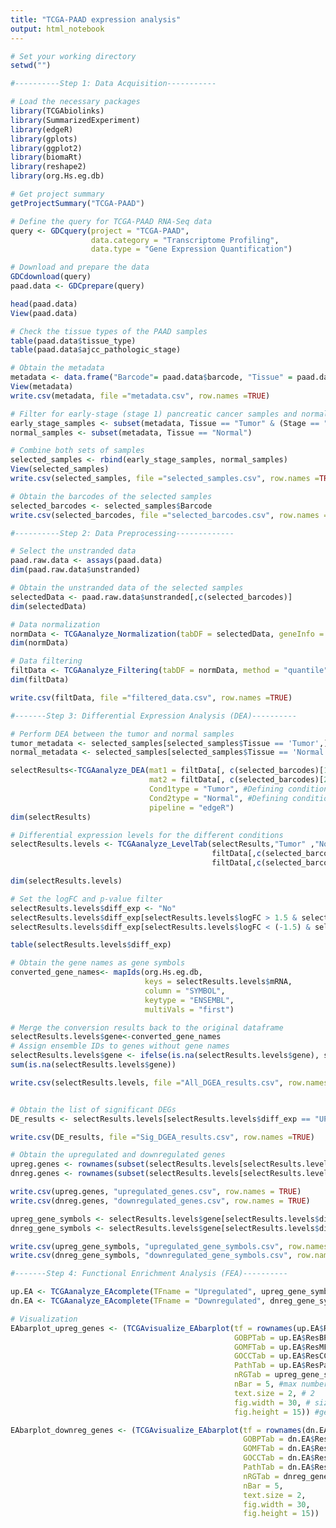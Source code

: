 ---
title: "TCGA-PAAD expression analysis"
output: html_notebook
---

```{r}
# Set your working directory
setwd("")

#----------Step 1: Data Acquisition-----------

# Load the necessary packages
library(TCGAbiolinks)
library(SummarizedExperiment)
library(edgeR)
library(gplots)
library(ggplot2)
library(biomaRt)
library(reshape2)
library(org.Hs.eg.db)

# Get project summary
getProjectSummary("TCGA-PAAD")

# Define the query for TCGA-PAAD RNA-Seq data
query <- GDCquery(project = "TCGA-PAAD",
                  data.category = "Transcriptome Profiling",
                  data.type = "Gene Expression Quantification")

# Download and prepare the data
GDCdownload(query)
paad.data <- GDCprepare(query)

head(paad.data)
View(paad.data)

# Check the tissue types of the PAAD samples
table(paad.data$tissue_type)
table(paad.data$ajcc_pathologic_stage)

# Obtain the metadata
metadata <- data.frame("Barcode"= paad.data$barcode, "Tissue" = paad.data$tissue_type, "Stage" = paad.data$ajcc_pathologic_stage)
View(metadata)
write.csv(metadata, file ="metadata.csv", row.names =TRUE)

# Filter for early-stage (stage 1) pancreatic cancer samples and normal tissue samples
early_stage_samples <- subset(metadata, Tissue == "Tumor" & (Stage == "Stage I" | Stage == "Stage IA" | Stage == "Stage IB"))
normal_samples <- subset(metadata, Tissue == "Normal")

# Combine both sets of samples
selected_samples <- rbind(early_stage_samples, normal_samples)
View(selected_samples)
write.csv(selected_samples, file ="selected_samples.csv", row.names =TRUE)

# Obtain the barcodes of the selected samples
selected_barcodes <- selected_samples$Barcode
write.csv(selected_barcodes, file ="selected_barcodes.csv", row.names =TRUE)


```

```{r}
#----------Step 2: Data Preprocessing-------------

# Select the unstranded data
paad.raw.data <- assays(paad.data)
dim(paad.raw.data$unstranded)

# Obtain the unstranded data of the selected samples
selectedData <- paad.raw.data$unstranded[,c(selected_barcodes)]
dim(selectedData)

# Data normalization 
normData <- TCGAanalyze_Normalization(tabDF = selectedData, geneInfo = geneInfoHT, method = "geneLength")
dim(normData)

# Data filtering
filtData <- TCGAanalyze_Filtering(tabDF = normData, method = "quantile", qnt.cut = 0.25)
dim(filtData)

write.csv(filtData, file ="filtered_data.csv", row.names =TRUE)


```

```{r}
#-------Step 3: Differential Expression Analysis (DEA)----------

# Perform DEA between the tumor and normal samples
tumor_metadata <- selected_samples[selected_samples$Tissue == 'Tumor',]
normal_metadata <- selected_samples[selected_samples$Tissue == 'Normal',]

selectResults<-TCGAanalyze_DEA(mat1 = filtData[, c(selected_barcodes)[1:21]], #1st group is pancreatic cancer tumors
                               mat2 = filtData[, c(selected_barcodes)[22:25]], #2nd group is normal samples
                               Cond1type = "Tumor", #Defining condition 1
                               Cond2type = "Normal", #Defining condition 2
                               pipeline = "edgeR")
dim(selectResults)  

# Differential expression levels for the different conditions
selectResults.levels <- TCGAanalyze_LevelTab(selectResults,"Tumor" ,"Normal", 
                                             filtData[,c(selected_barcodes)[1:21]],
                                             filtData[,c(selected_barcodes)[22:25]])

dim(selectResults.levels)

# Set the logFC and p-value filter
selectResults.levels$diff_exp <- "No"
selectResults.levels$diff_exp[selectResults.levels$logFC > 1.5 & selectResults.levels$FDR <0.01] <-"UP"
selectResults.levels$diff_exp[selectResults.levels$logFC < (-1.5) & selectResults.levels$FDR <0.01] <-"DOWN"

table(selectResults.levels$diff_exp)

# Obtain the gene names as gene symbols
converted_gene_names<- mapIds(org.Hs.eg.db, 
                              keys = selectResults.levels$mRNA, 
                              column = "SYMBOL", 
                              keytype = "ENSEMBL", 
                              multiVals = "first")

# Merge the conversion results back to the original dataframe
selectResults.levels$gene<-converted_gene_names
# Assign ensemble IDs to genes without gene names
selectResults.levels$gene <- ifelse(is.na(selectResults.levels$gene), selectResults.levels$mRNA, selectResults.levels$gene)
sum(is.na(selectResults.levels$gene))

write.csv(selectResults.levels, file ="All_DGEA_results.csv", row.names = TRUE)


# Obtain the list of significant DEGs 
DE_results <- selectResults.levels[selectResults.levels$diff_exp == "UP" | selectResults.levels$diff_exp == "DOWN",]

write.csv(DE_results, file ="Sig_DGEA_results.csv", row.names =TRUE)

# Obtain the upregulated and downregulated genes
upreg.genes <- rownames(subset(selectResults.levels[selectResults.levels$diff_exp =='UP',]))
dnreg.genes <- rownames(subset(selectResults.levels[selectResults.levels$diff_exp =='DOWN',]))

write.csv(upreg.genes, "upregulated_genes.csv", row.names = TRUE)
write.csv(dnreg.genes, "downregulated_genes.csv", row.names = TRUE)

upreg_gene_symbols <- selectResults.levels$gene[selectResults.levels$diff_exp =='UP']
dnreg_gene_symbols <- selectResults.levels$gene[selectResults.levels$diff_exp =='DOWN']

write.csv(upreg_gene_symbols, "upregulated_gene_symbols.csv", row.names = TRUE)
write.csv(dnreg_gene_symbols, "downregulated_gene_symbols.csv", row.names = TRUE)

```

```{r}
#-------Step 4: Functional Enrichment Analysis (FEA)----------

up.EA <- TCGAanalyze_EAcomplete(TFname = "Upregulated", upreg_gene_symbols) # produces result based on BP, CC, MF and Pathways(P)
dn.EA <- TCGAanalyze_EAcomplete(TFname = "Downregulated", dnreg_gene_symbols)

# Visualization
EAbarplot_upreg_genes <- (TCGAvisualize_EAbarplot(tf = rownames(up.EA$ResBP), #Row names
                                                  GOBPTab = up.EA$ResBP, #results for BP
                                                  GOMFTab = up.EA$ResMF, #results for MF
                                                  GOCCTab = up.EA$ResCC, #results for CC
                                                  PathTab = up.EA$ResPat, #results for Pathway
                                                  nRGTab = upreg_gene_symbols, #number of genes in the list
                                                  nBar = 5, #max number of bars is 5 but can be increased to 10
                                                  text.size = 2, # 2 
                                                  fig.width = 30, # size of figure
                                                  fig.height = 15)) #generates a pdf in the working directory

EAbarplot_downreg_genes <- (TCGAvisualize_EAbarplot(tf = rownames(dn.EA$ResBP),
                                                    GOBPTab = dn.EA$ResBP, 
                                                    GOMFTab = dn.EA$ResMF, 
                                                    GOCCTab = dn.EA$ResCC, 
                                                    PathTab = dn.EA$ResPat, 
                                                    nRGTab = dnreg_gene_symbols, 
                                                    nBar = 5, 
                                                    text.size = 2, 
                                                    fig.width = 30,
                                                    fig.height = 15))
```
